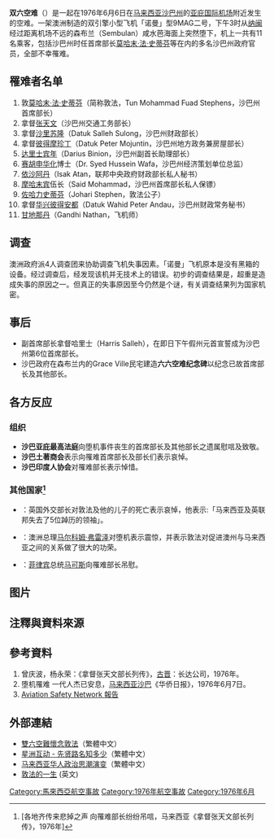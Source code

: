{{otheruse|subject=1976年6月6日发生在马来西亚的空难|other=1994年6月6日发生在中国的空难（又称'''“六六空难”'''）|中國西北航空2303號班機空難}}
{{Infobox Airliner accident|
name=双六空难|
Crash image=GAF Nomad N22C 20070223.jpg|
Image caption=堕毁的诺曼型飞机|
Date=1976年6月6日 |
Type=超重 |
Site=[[亚庇|亚庇]]森布兰|
Fatalities= 11|
Survivors= 0|
Aircraft Type=诺曼型(Nomad)9MAG 2号 |
Operator=沙巴航空公司 |
Tail Number= 9M-ATZ|
Origin= {{MAS}}[[纳闽机场|纳闽机场]]|
Destination= {{MAS}}[[亞庇國際機場|亞庇國際機場]]|
}}

'''双六空难'''（{{lang-en|Double Six Tragedy}}）是一起在1976年6月6日在[[马来西亚|马来西亚]][[沙巴州|沙巴州]]的[[亚庇国际机场|亚庇国际机场]]附近发生的空难。一架澳洲制造的双引擎小型飞机「诺曼」型9MAG二号，下午3时从[[纳闽|纳闽]]经过距离机场不远的森布兰（Sembulan）咸水芭海面上突然堕下，机上一共有11名乘客，包括沙巴州时任首席部长[[莫哈末·法·史蒂芬|莫哈末·法·史蒂芬]]等在内的多名沙巴州政府官员，全部不幸罹难。

==罹难者名单==
# 敦[[莫哈末·法·史蒂芬|莫哈末·法·史蒂芬]]（简称敦法，Tun Mohammad Fuad Stephens，沙巴州首席部长）
# 拿督[[张天文|张天文]]（沙巴州交通工务部长）
# 拿督[[沙里苏隆|沙里苏隆]]（Datuk Salleh Sulong，沙巴州财政部长）
# 拿督[[彼得摩珍丁|彼得摩珍丁]]（Datuk Peter Mojuntin，沙巴州地方政务兼房屋部长）
# [[达里士宾年|达里士宾年]]（Darius Binion，沙巴州副首长助理部长）
# [[赛胡申华化|赛胡申华化]]博士（Dr. Syed Hussein Wafa，沙巴州经济策划单位总监）
# [[依沙阿丹|依沙阿丹]]（Isak Atan，联邦中央政府财政部长私人秘书）
# [[摩哈末宾|摩哈末宾]]伍长（Said Mohammad，沙巴州首席部长私人保镖）
# [[佐哈力史蒂芬|佐哈力史蒂芬]]（Johari Stephen，敦法公子）
# 拿督[[华兴彼得安都|华兴彼得安都]]（Datuk Wahid Peter Andau，沙巴州财政常务秘书）
# [[甘地那丹|甘地那丹]]（Gandhi Nathan，飞机师）

==调查==
澳洲政府派4人调查团来协助调查飞机失事因素。「诺曼」飞机原本是没有黑箱的设备。经过调查后，经发现该机并无技术上的错误。初步的调查结果是，超重是造成失事的原因之一。但真正的失事原因至今仍然是个谜，有关调查结果列为国家机密。

==事后==
* 副首席部长拿督哈里士（Harris Salleh），在即日下午假州元首宣誓成为沙巴州第6位首席部长。
* 沙巴政府在森布兰内的Grace Ville民宅建造'''六六空难纪念碑'''以纪念已故首席部长及其他部长。

==各方反应==
===组织===
* '''沙巴亚庇最高法庭'''向堕机事件丧生的首席部长及其他部长之遗属慰唁及致敬。
* '''沙巴土著商会'''表示向罹难首席部长及部长们表示哀悼。
* '''沙巴印度人协会'''对罹难部长表示悼惜。

===其他国家<ref>[各地齐传来悲掉之声 向罹难部长纷纷吊唁，马来西亚《拿督张天文部长列传》，1976年]</ref>===
*{{UK}}：英国外交部长对敦法及他的儿子的死亡表示哀悼，他表示:「马来西亚及英联邦失去了5位踔历的领袖」。
*{{AUS}}：澳洲总理[[马尔科姆·弗雷泽|马尔科姆·弗雷泽]]对堕机表示震惊，并表示敦法对促进澳州与马来西亚之间的关系做了很大的功荣。
*{{PHI}}：[[菲律宾|菲律宾]]总统[[马可斯|马可斯]]向罹难部长吊慰。

==图片==

==注釋與資料來源==
<div class="references-small">
<references />
</div>

==參考資料==
# 曾庆波，杨永荣：《拿督张天文部长列传》，[[古晋|古晋]]：长达公司，1976年。
# 堕机罹难 一代人杰已安息，[[马来西亚|马来西亚]][[沙巴|沙巴]]《华侨日报》，1976年6月7日。
# [http://aviation-safety.net/database/record.php?id=19760606-0 Aviation Safety Network 報告]{{Wayback|url=http://aviation-safety.net/database/record.php?id=19760606-0 |date=20111125032437 }}

==外部連結==
* [http://ocdn.founder.net.my/news.php?newsid=18465 雙六空難懷念敦法]{{dead link|date=2017年12月 |bot=InternetArchiveBot |fix-attempted=yes }}（繁體中文）
* [http://www.sinchew-i.com/special/JalanKooChongKong/index.phtml?sec=57&artid=200112070482 星洲互动 - 先贤路名知多少]{{Wayback|url=http://www.sinchew-i.com/special/JalanKooChongKong/index.phtml?sec=57&artid=200112070482 |date=20080623004638 }}（繁體中文）
* [https://web.archive.org/web/20091026220132/http://www.geocities.com/cheahseekian/cskBOOK/cskPMC21.html 马来西亚华人政治思潮演变]（繁體中文）
* [https://web.archive.org/web/20090130033954/http://www.dailyexpress.com.my/news.cfm?NewsID=42457 敦法的一生] (英文)

{{1976年航空事故}}
[[Category:馬來西亞航空事故|Category:馬來西亞航空事故]]
[[Category:1976年航空事故|Category:1976年航空事故]]
[[Category:1976年6月|Category:1976年6月]]